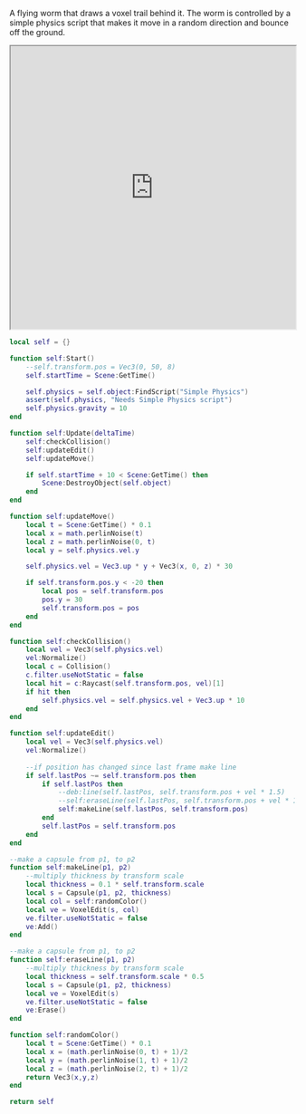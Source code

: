 

A flying worm that draws a voxel trail behind it. The worm is controlled by a simple physics script that makes it move in a random direction and bounce off the ground.

<iframe
  width="100%"
  height="500"
  src="https://www.youtube.com/embed/B7bFbBRM3IM?si=PujfCIhl8M_SMQnQ"
  title="YouTube video player"
  allow="accelerometer; autoplay; clipboard-write; encrypted-media; gyroscope; picture-in-picture; web-share"
  allowFullScreen
></iframe>


```lua
local self = {}

function self:Start()
    --self.transform.pos = Vec3(0, 50, 8)
    self.startTime = Scene:GetTime()

    self.physics = self.object:FindScript("Simple Physics")
    assert(self.physics, "Needs Simple Physics script")
    self.physics.gravity = 10
end

function self:Update(deltaTime)
    self:checkCollision()
    self:updateEdit()
    self:updateMove()

    if self.startTime + 10 < Scene:GetTime() then
        Scene:DestroyObject(self.object)
    end
end

function self:updateMove()
    local t = Scene:GetTime() * 0.1
    local x = math.perlinNoise(t)
    local z = math.perlinNoise(0, t)
    local y = self.physics.vel.y

    self.physics.vel = Vec3.up * y + Vec3(x, 0, z) * 30

    if self.transform.pos.y < -20 then
        local pos = self.transform.pos
        pos.y = 30
        self.transform.pos = pos
    end 
end

function self:checkCollision()
    local vel = Vec3(self.physics.vel)
    vel:Normalize()
    local c = Collision()
    c.filter.useNotStatic = false
    local hit = c:Raycast(self.transform.pos, vel)[1]
    if hit then
        self.physics.vel = self.physics.vel + Vec3.up * 10
    end
end

function self:updateEdit()
    local vel = Vec3(self.physics.vel)
    vel:Normalize()
    
    --if position has changed since last frame make line
    if self.lastPos ~= self.transform.pos then
        if self.lastPos then
            --deb:line(self.lastPos, self.transform.pos + vel * 1.5)
            --self:eraseLine(self.lastPos, self.transform.pos + vel * 1.5)
            self:makeLine(self.lastPos, self.transform.pos)
        end
        self.lastPos = self.transform.pos
    end
end

--make a capsule from p1, to p2
function self:makeLine(p1, p2)
    --multiply thickness by transform scale
    local thickness = 0.1 * self.transform.scale
    local s = Capsule(p1, p2, thickness)
    local col = self:randomColor()
    local ve = VoxelEdit(s, col)
    ve.filter.useNotStatic = false
    ve:Add()
end

--make a capsule from p1, to p2
function self:eraseLine(p1, p2)
    --multiply thickness by transform scale
    local thickness = self.transform.scale * 0.5
    local s = Capsule(p1, p2, thickness)
    local ve = VoxelEdit(s)
    ve.filter.useNotStatic = false
    ve:Erase()
end

function self:randomColor()
    local t = Scene:GetTime() * 0.1
    local x = (math.perlinNoise(0, t) + 1)/2
    local y = (math.perlinNoise(1, t) + 1)/2
    local z = (math.perlinNoise(2, t) + 1)/2
    return Vec3(x,y,z)
end

return self
```